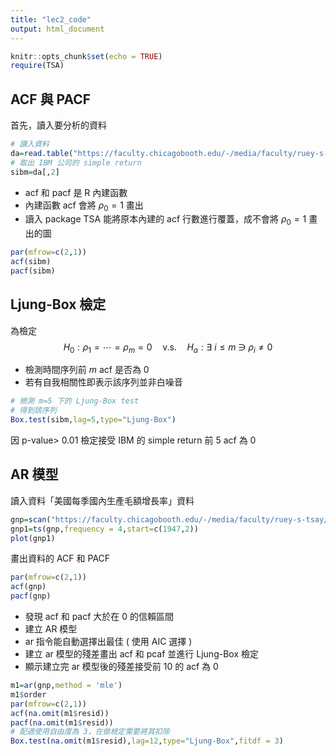 ---
title: "lec2_code"
output: html_document
---

```{r setup, include=FALSE}
knitr::opts_chunk$set(echo = TRUE)
require(TSA)
```

## ACF 與 PACF

首先，讀入要分析的資料

```{r}
# 讀入資料
da=read.table("https://faculty.chicagobooth.edu/-/media/faculty/ruey-s-tsay/teaching/fts3/m-ibm3dx2608.txt",header = T)
# 取出 IBM 公司的 simple return
sibm=da[,2]
```

- acf 和 pacf 是 R 內建函數 
- 內建函數 acf 會將 $\rho_0=1$ 畫出
- 讀入 package TSA 能將原本內建的 acf 行數進行覆蓋，成不會將 $\rho_0=1$ 畫出的圖

```{r}
par(mfrow=c(2,1))
acf(sibm)
pacf(sibm)
```

## Ljung-Box 檢定
為檢定
$$H_0: \rho_1=\cdots=\rho_m=0\quad \text{v.s.}\quad H_a: \exists\ i\leq m\ \ni\   \rho_i\neq 0$$

- 檢測時間序列前 $m$ acf 是否為 0
- 若有自我相關性即表示該序列並非白噪音

```{r}
# 檢測 m=5 下的 Ljung-Box test 
# 得到該序列
Box.test(sibm,lag=5,type="Ljung-Box")
```

因 p-value> 0.01 檢定接受 IBM 的 simple return 前 5 acf 為 0

## AR 模型 
讀入資料「美國每季國內生產毛額增長率」資料

```{r}
gnp=scan("https://faculty.chicagobooth.edu/-/media/faculty/ruey-s-tsay/teaching/fts3/dgnp82.txt")
gnp1=ts(gnp,frequency = 4,start=c(1947,2))
plot(gnp1)
```

畫出資料的 ACF 和 PACF

```{r}
par(mfrow=c(2,1))
acf(gnp)
pacf(gnp)
```


- 發現 acf 和 pacf 大於在 0 的信賴區間
- 建立 AR 模型
- ar 指令能自動選擇出最佳 ( 使用 AIC 選擇 ) 
- 建立 ar 模型的殘差畫出 acf 和 pcaf 並進行 Ljung-Box 檢定
- 顯示建立完 ar 模型後的殘差接受前 10 的 acf 為 0
```{r}
m1=ar(gnp,method = 'mle')
m1$order
par(mfrow=c(2,1))
acf(na.omit(m1$resid))
pacf(na.omit(m1$resid))
# 配適使用自由度為 3，在做檢定需要將其扣除
Box.test(na.omit(m1$resid),lag=12,type="Ljung-Box",fitdf = 3)
```



